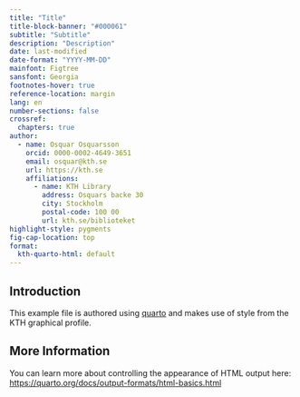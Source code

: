 ```yaml
---
title: "Title"
title-block-banner: "#000061"
subtitle: "Subtitle"
description: "Description"
date: last-modified
date-format: "YYYY-MM-DD"
mainfont: Figtree
sansfont: Georgia
footnotes-hover: true
reference-location: margin
lang: en
number-sections: false
crossref:
  chapters: true
author:
  - name: Osquar Osquarsson
    orcid: 0000-0002-4649-3651
    email: osquar@kth.se
    url: https://kth.se
    affiliations:
      - name: KTH Library
        address: Osquars backe 30
        city: Stockholm
        postal-code: 100 00
        url: kth.se/biblioteket
highlight-style: pygments
fig-cap-location: top
format:
  kth-quarto-html: default
---
```


## Introduction

This example file is authored using [quarto](https://quarto.org) and makes use of style from the KTH graphical profile.

## More Information

You can learn more about controlling the appearance of HTML output here: <https://quarto.org/docs/output-formats/html-basics.html>

